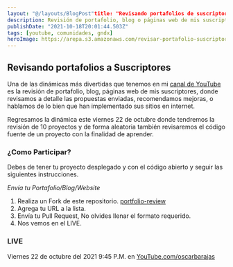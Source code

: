 ```yaml
---
layout: "@/layouts/BlogPost"title: "Revisando portafolios de suscriptores [Octubre 2021]"
description: Revisión de portafolio, blog o páginas web de mis suscriptores, revisamos a detalle, recomendamos mejoras, o hablamos de lo bien que han implementado sus sitios en internet.
publishDate: "2021-10-18T20:01:44.503Z"
tags: [youtube, comunidades, gndx]
heroImage: https://arepa.s3.amazonaws.com/revisar-portafolio-suscriptores.png
---
```


## Revisando portafolios a Suscriptores

Una de las dinámicas más divertidas que tenemos en mi [canal de YouTube](https://www.youtube.com/channel/UCw05fUBPwmpu-ehXFMqfdMw) es la revisión de portafolio, blog, páginas web de mis suscriptores, donde revisamos a detalle las propuestas enviadas, recomendamos mejoras, o hablamos de lo bien que han implementado sus sitios en internet.

Regresamos la dinámica este viernes 22 de octubre donde tendremos la revisión de 10 proyectos y de forma aleatoria también revisaremos el código fuente de un proyecto con la finalidad de aprender.

### ¿Como Participar?

Debes de tener tu proyecto desplegado y con el código abierto y seguir las siguientes instrucciones.

_Envía tu Portafolio/Blog/Website_

1. Realiza un Fork de este repositorio. [portfolio-review](https://github.com/gndx/portfolio-review)
2. Agrega tu URL a la lista.
3. Envía tu Pull Request, No olvides llenar el formato requerido.
4. Nos vemos en el LIVE.

### LIVE

Viernes 22 de octubre del 2021 9:45 P.M. en [YouTube.com/oscarbarajas](https://youtu.be/EvCAJKMXOpE)
